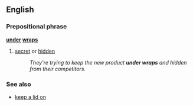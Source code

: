 ==English==
===Prepositional phrase===
'''[[under]] [[wrap]]s'''
#{{idiom}} [[secret]] or [[hidden]]
#:''They're trying to keep the new product '''under wraps''' and hidden from their competitors.''

===See also===
*[[keep a lid on]]